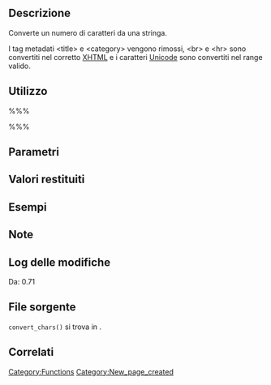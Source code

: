 {{Languages|
{{en|Function Reference/convert_chars}}
{{it|Riferimento funzioni/convert_chars}}
}}

== Descrizione ==
Converte un numero di caratteri da una stringa.

I tag metadati <nowiki><title></nowiki> e <nowiki><category></nowiki> vengono rimossi, <nowiki><br></nowiki> e <nowiki><hr></nowiki> sono convertiti nel corretto [http://it.wikipedia.org/wiki/XHTML XHTML] e i caratteri [http://it.wikipedia.org/wiki/Unicode Unicode] sono convertiti nel range valido.

== Utilizzo ==
%%%<?php convert_chars( $content, $deprecated ) ?>%%%

== Parametri ==
{{it:Parameter|$content|string|Stringa di caratteri da convertire.}}
{{it:Parameter|$deprecated|string|Non utilizzato.|opzionale|&#39;&#39;}}

== Valori restituiti ==
{{it:Return||string|Stringa convertita.}}

== Esempi ==
<!-- Need creative examples. Feel free to link to external examples. -->

== Note ==

== Log delle modifiche ==
Da: 0.71

== File sorgente ==

<tt>convert_chars()</tt> si trova in {{Trac|wp-includes/formatting.php}}.

== Correlati ==
<!--
    To Do:
    Need to find related functions.
    Need to create groups of functions and create templates to add them to a page quickly.
    Some functions may be related to many groups of functions.
-->

{{it:Tag Footer}}

[[Category:Functions]]
[[Category:New_page_created]]